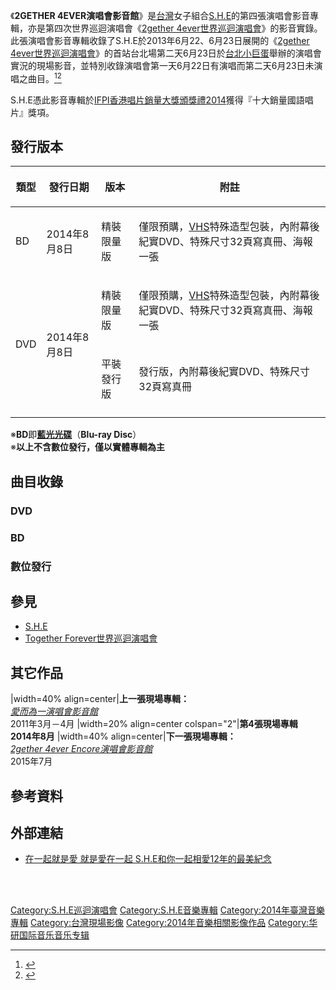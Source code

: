 {{Infobox Album 
| Name		= 2GETHER 4EVER演唱會影音館
| Type		= [[現場專輯|現場專輯]]
| Artist	= [[S.H.E|S.H.E]] 
| Cover		= 2gether 4ever live 2013.jpg
| Released  	= 2014年8月8日（DVD/BD）<br />2014年8月25日（數位發行）
| Format  	= [[DVD|DVD]]、[[藍光光碟|BD]]、數位發行
| Recorded	= 2013年6月22日、6月23日
| Length        = 04:23:00
| Genre		= [[華語流行音樂|華語流行音樂]] 
| Label		= {{plainlist|
*[[華研國際音樂|華研國際音樂]]（台灣）
*[[維高文化|維高文化]]（香港）
}}
| venue         = [[台北小巨蛋|台北小巨蛋]]
| Producer	= [[王治平|王治平]]
| Certification = *[[IFPI香港唱片銷量大獎頒獎禮2014|IFPI香港唱片銷量大獎2014]] 十大銷量國語唱片（香港）
| Reviews       = *[[IFPI香港唱片銷量大獎頒獎禮2014|IFPI香港唱片銷量大獎頒獎禮2014]]『十大銷量國語唱片』 
| Last album	= 
| This album	= 
| Next album	= 
| Misc = {{Extra chronology 
| Artist = [[S.H.E|S.H.E]]現場專輯
| Type = 現場專輯
| Last album = ''[[愛而為一演唱會影音館|S.H.E 愛而為一 演唱會影音館]]''<br />（2011）
| This album = '''2GETHER 4EVER演唱會影音館'''<br />（2014）
| Next album = ''[[2GETHER_4EVER_ENCORE演唱會影音館|2GETHER 4EVER ENCORE演唱會影音館]]''<br />（2015）
}}
}}
《'''2GETHER 4EVER演唱會影音館'''》是[[台灣|台灣]]女子組合[[S.H.E|S.H.E]]的第四張演唱會影音專輯，亦是第四次世界巡迴演唱會《[[2gether_4ever世界巡迴演唱會|2gether 4ever世界巡迴演唱會]]》的影音實錄。此張演唱會影音專輯收錄了S.H.E於2013年6月22、6月23日展開的《[[Together_Forever世界巡迴演唱會|2gether 4ever世界巡迴演唱會]]》的首站台北場第二天6月23日於[[台北小巨蛋|台北小巨蛋]]舉辦的演唱會實況的現場影音，並特別收錄演唱會第一天6月22日有演唱而第二天6月23日未演唱之曲目。<ref>{{Cite web |url=http://www.books.com.tw/exep/prod/dvd/dvdfile.php?item=D020054148 |title=博客來網路書店 |access-date=2015-06-25 |archive-url=https://web.archive.org/web/20141010114547/http://www.books.com.tw/exep/prod/dvd/dvdfile.php?item=D020054148 |archive-date=2014-10-10 |dead-url=yes }}</ref><ref>{{Cite web |url=http://www.him.com.tw/albumcon.php?cid=87 |title=華研國際音樂 |accessdate=2015-06-25 |archive-date=2020-09-23 |archive-url=https://web.archive.org/web/20200923181658/https://www.him.com.tw/albumcon.php?cid=87 |dead-url=no }}</ref>

S.H.E憑此影音專輯於[[IFPI香港唱片銷量大獎頒獎禮2014|IFPI香港唱片銷量大獎頒獎禮2014]]獲得『十大銷量國語唱片』獎項。

== 發行版本 ==

{| class="wikitable"
!類型!!發行日期!!版本!!附註
|-
| BD
| 2014年8月8日
| 精裝限量版
| 僅限預購，[[VHS|VHS]]特殊造型包裝，內附幕後紀實DVD、特殊尺寸32頁寫真冊、海報一張
|-
|rowspan="2"| DVD
|rowspan="2"| 2014年8月8日
| 精裝限量版
| 僅限預購，[[VHS|VHS]]特殊造型包裝，內附幕後紀實DVD、特殊尺寸32頁寫真冊、海報一張
|-
| 平裝發行版
| 發行版，內附幕後紀實DVD、特殊尺寸32頁寫真冊
|-
|}

※'''BD'''即'''[[藍光光碟|藍光光碟]]'''（'''Blu-ray Disc'''）<br>
※'''以上不含數位發行，僅以實體專輯為主'''

== 曲目收錄 ==
=== DVD ===
{{hidden
| headercss = background: #ccccff; font-size: 100%; width: 70%;
| contentcss = text-align: left; font-size: 100%; width: 70%;
| header = 曲目
| content =
* DVD 1
# Opening
# SHERO
# 迫不及待
# 痛快
# 遠方
# 還我
# Belief
# Ella (VCR)
# 厚臉皮
# 壞女孩
# Hebe (VCR)
# LOVE !
# 寂寞寂寞就好
# Selina (VCR)
# 夢
# 愛我的每個人
# 花都開好了
# 心還是熱的
# 像女孩的女人
# 回憶逆流(VCR)
# 不想長大
# Remember
# 中國話
# 波斯貓+我愛雨夜花+倫敦大橋垮下來+宇宙小姐
# 明天的自己
# 熱帶雨林
# 夏天的微笑
# 老婆
# 親愛的樹洞
# 天灰
*DVD2
# 一起開始的旅程(VCR)
# 五月天
# 愛呢
# 天使在唱歌+幸福留言+魔力
# 天亮了 
# Super Star
# 我愛你
# 因為有你們(VCR)
# 花又開好了
# 戀人未滿
# 美麗新世界
# 不說再見
# Bonus Track: 圍巾

*DVD 3
# 2gether 4ever幕後紀實
}}

=== BD ===
{{hidden
| headercss = background: #ccccff; font-size: 100%; width: 70%;
| contentcss = text-align: left; font-size: 100%; width: 70%;
| header = 曲目
| content =
* BD
# Opening
# SHERO
# 迫不及待
# 痛快
# 遠方
# 還我
# Belief
# VCR:Ella
# 厚臉皮
# 壞女孩
# VCR: Hebe
# LOVE !
# 寂寞寂寞就好
# VCR: Selina
# 夢
# 愛我的每個人
# 花都開好了
# 心還是熱的
# 像女孩的女人
# VCR: 回憶逆流
# 不想長大
# Remember
# 中國話
# 波斯貓+我愛雨夜花+倫敦大橋垮下來+宇宙小姐
# 明天的自己
# 熱帶雨林
# 夏天的微笑
# 老婆
# 親愛的樹洞
# 天灰
# VCR: 一起開始的旅程
# 五月天
# 愛呢
# 天使在唱歌+幸福留言+魔力
# 天亮了 
# Super Star
# 我愛你
# VCR: 因為有你們
# 花又開好了
# 戀人未滿
# 美麗新世界
# 不說再見
# Bonus Track: 圍巾

*DVD
# 2gether 4ever幕後紀實
}}

=== 數位發行 ===
{{hidden
| headercss = background: #ccccff; font-size: 100%; width: 70%;
| contentcss = text-align: left; font-size: 100%; width: 70%;
| header = 曲目
| content =
# SHERO
# 迫不及待
# 痛快
# 遠方
# 還我
# Belief
# 厚臉皮
# 壞女孩
# LOVE !
# 寂寞寂寞就好
# 夢
# 愛我的每個人
# 花都開好了
# 心還是熱的
# 像女孩的女人
# 不想長大
# Remember
# 中國話
# 波斯貓+我愛雨夜花+倫敦大橋垮下來+宇宙小姐
# 明天的自己
# 熱帶雨林
# 夏天的微笑
# 老婆
# 親愛的樹洞
# 天灰
# 五月天
# 愛呢
# 天使在唱歌+幸福留言+魔力
# 天亮了 
# Super Star
# 我愛你
# 花又開好了
# 戀人未滿
# 美麗新世界
# 不說再見
# 圍巾
}}

== 參見 ==
*[[S.H.E|S.H.E]]
*[[Together_Forever世界巡迴演唱會|Together Forever世界巡迴演唱會]]

== 其它作品 ==
{{start box}}
|width=40% align=center|'''上一張現場專輯：'''<br />''[[愛而為一演唱會影音館|愛而為一演唱會影音館]]''<br />2011年3月－4月
|width=20% align=center colspan="2"|'''第4張現場專輯'''<br />'''2014年8月'''
|width=40% align=center|'''下一張現場專輯：'''<br />''[[2gether_4ever_Encore演唱會影音館|2gether 4ever Encore演唱會影音館]]''<br />2015年7月
{{end box}}

== 參考資料 ==
{{Reflist}}

== 外部連結 ==
* [https://www.youtube.com/watch?v=qGEzoB9jahc&feature=youtu.be 在一起就是愛 就是愛在一起 S.H.E和你一起相愛12年的最美紀念]{{Wayback|url=https://www.youtube.com/watch?v=qGEzoB9jahc&feature=youtu.be |date=20160401161044 }}

<br />
<br />
{{S.H.E|state=collapsed}}
[[Category:S.H.E巡迴演唱會|Category:S.H.E巡迴演唱會]]
[[Category:S.H.E音樂專輯|Category:S.H.E音樂專輯]] 
[[Category:2014年臺灣音樂專輯|Category:2014年臺灣音樂專輯]]
[[Category:台灣現場影像|Category:台灣現場影像]]
[[Category:2014年音樂相關影像作品|Category:2014年音樂相關影像作品]]
[[Category:华研国际音乐音乐专辑|Category:华研国际音乐音乐专辑]]